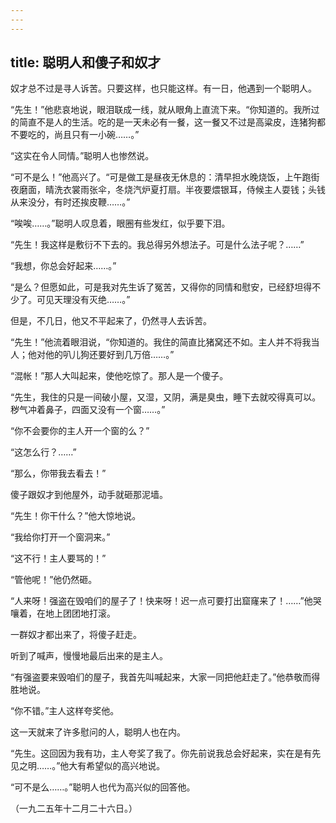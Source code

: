 ```yaml
---
---
---
```

title: 聪明人和傻子和奴才
---



奴才总不过是寻人诉苦。只要这样，也只能这样。有一日，他遇到一个聪明人。

“先生！”他悲哀地说，眼泪联成一线，就从眼角上直流下来。“你知道的。我所过的简直不是人的生活。吃的是一天未必有一餐，这一餐又不过是高粱皮，连猪狗都不要吃的，尚且只有一小碗……。”

“这实在令人同情。”聪明人也惨然说。

“可不是么！”他高兴了。“可是做工是昼夜无休息的：清早担水晚烧饭，上午跑街夜磨面，晴洗衣裳雨张伞，冬烧汽炉夏打扇。半夜要煨银耳，侍候主人耍钱；头钱从来没分，有时还挨皮鞭……。”

“唉唉……。”聪明人叹息着，眼圈有些发红，似乎要下泪。

“先生！我这样是敷衍不下去的。我总得另外想法子。可是什么法子呢？……”

“我想，你总会好起来……。”

“是么？但愿如此，可是我对先生诉了冤苦，又得你的同情和慰安，已经舒坦得不少了。可见天理没有灭绝……。”

但是，不几日，他又不平起来了，仍然寻人去诉苦。

“先生！”他流着眼泪说，“你知道的。我住的简直比猪窝还不如。主人并不将我当人；他对他的叭儿狗还要好到几万倍……。”

“混帐！”那人大叫起来，使他吃惊了。那人是一个傻子。

“先生，我住的只是一间破小屋，又湿，又阴，满是臭虫，睡下去就咬得真可以。秽气冲着鼻子，四面又没有一个窗……。”

“你不会要你的主人开一个窗的么？”

“这怎么行？……”

“那么，你带我去看去！”

傻子跟奴才到他屋外，动手就砸那泥墙。

“先生！你干什么？”他大惊地说。

“我给你打开一个窗洞来。”

“这不行！主人要骂的！”

“管他呢！”他仍然砸。

“人来呀！强盗在毁咱们的屋子了！快来呀！迟一点可要打出窟窿来了！……”他哭嚷着，在地上团团地打滚。

一群奴才都出来了，将傻子赶走。

听到了喊声，慢慢地最后出来的是主人。

“有强盗要来毁咱们的屋子，我首先叫喊起来，大家一同把他赶走了。”他恭敬而得胜地说。

“你不错。”主人这样夸奖他。

这一天就来了许多慰问的人，聪明人也在内。

“先生。这回因为我有功，主人夸奖了我了。你先前说我总会好起来，实在是有先见之明……。”他大有希望似的高兴地说。

“可不是么……。”聪明人也代为高兴似的回答他。

（一九二五年十二月二十六日。）